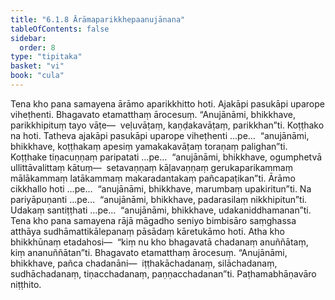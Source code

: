 ```yaml
---
title: "6.1.8 Ārāmaparikkhepaanujānana"
tableOfContents: false
sidebar:
  order: 8
type: "tipitaka"
basket: "vi"
book: "cula"
---
```



<DynamicBreadcrumb />

<Division number="303" book="cula" e="ch" v="4" p="300">

<Paragraph number="1305" book="cula">
Tena kho pana samayena ārāmo aparikkhitto hoti. Ajakāpi pasukāpi uparope viheṭhenti. Bhagavato etamatthaṃ ārocesuṃ. “Anujānāmi, bhikkhave, parikkhipituṃ tayo vāṭe—  veḷuvāṭaṃ, kaṇḍakavāṭaṃ, parikkhan”ti. Koṭṭhako na hoti. Tatheva ajakāpi pasukāpi uparope viheṭhenti …pe…  “anujānāmi, bhikkhave, koṭṭhakaṃ apesiṃ yamakakavāṭaṃ toraṇaṃ palighan”ti. Koṭṭhake tiṇacuṇṇaṃ paripatati …pe…  “anujānāmi, bhikkhave, ogumphetvā ullittāvalittaṃ kātuṃ—  setavaṇṇaṃ kāḷavaṇṇaṃ gerukaparikammaṃ mālākammaṃ latākammaṃ makaradantakaṃ pañcapaṭikan”ti. Ārāmo cikkhallo hoti …pe…  “anujānāmi, bhikkhave, marumbaṃ upakiritun”ti. Na pariyāpuṇanti …pe…  “anujānāmi, bhikkhave, padarasilaṃ nikkhipitun”ti. Udakaṃ santiṭṭhati …pe…  “anujānāmi, bhikkhave, udakaniddhamanan”ti.
</Paragraph>

<Paragraph number="1306" book="cula">
Tena kho pana samayena rājā māgadho seniyo bimbisāro saṃghassa atthāya sudhāmattikālepanaṃ pāsādaṃ kāretukāmo hoti. Atha kho bhikkhūnaṃ etadahosi—  “kiṃ nu kho bhagavatā chadanaṃ anuññātaṃ, kiṃ ananuññātan”ti. Bhagavato etamatthaṃ ārocesuṃ. “Anujānāmi, bhikkhave, pañca chadanāni—  iṭṭhakāchadanaṃ, silāchadanaṃ, sudhāchadanaṃ, tiṇacchadanaṃ, paṇṇacchadanan”ti.

</Paragraph>
</Division>

<Paragraph number="1307" type="center" book="cula">
Paṭhamabhāṇavāro niṭṭhito.
</Paragraph>